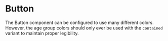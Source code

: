 
<Meta of={stories} />

# Button

The Button component can be configured to use many different colors. However,
the age group colors should only ever be used with the `contained` variant to
maintain proper legibility.

<Primary />
<Controls />

